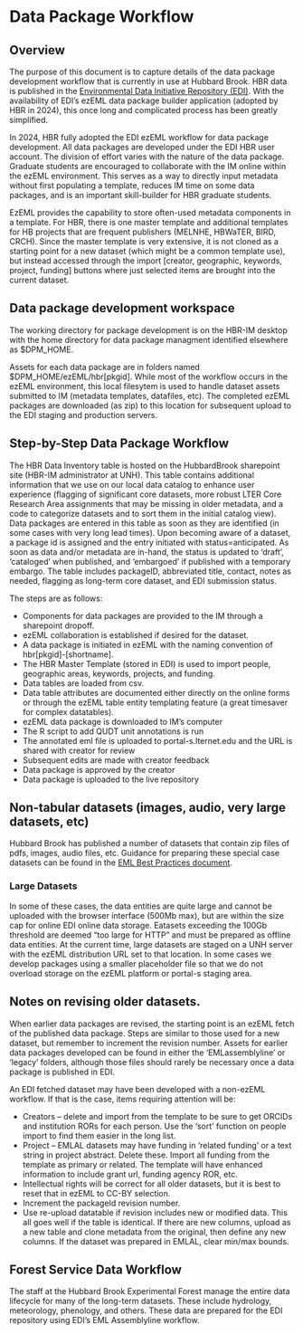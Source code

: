 # Data Package Workflow

## Overview

The purpose of this document is to capture details of the data package development workflow that is currently in use at Hubbard Brook. HBR data is published in the [Environmental Data Initiative Repository (EDI)](https://edirepository.org). With the availability of EDI's ezEML data package builder application (adopted by HBR in 2024), this once long and complicated process has been greatly simplified.

In 2024, HBR fully adopted the EDI ezEML workflow for data package development. All data packages are developed under the EDI HBR user account. The division of effort varies with the nature of the data package. Graduate students are encouraged to collaborate with the IM online within the ezEML environment. This serves as a way to directly input metadata without first populating a template, reduces IM time on some data packages, and is an important skill-builder for HBR graduate students.

EzEML provides the capability to store often-used metadata components in a template. For HBR, there is one master template and additional templates for HB projects that are frequent publishers (MELNHE, HBWaTER, BIRD, CRCH). Since the master template is very extensive, it is not cloned as a starting point for a new dataset (which might be a common template use), but instead accessed through the import \[creator, geographic, keywords, project, funding\] buttons where just selected items are brought into the current dataset.

## Data package development workspace

The working directory for package development is on the HBR-IM desktop with the home directory for data package managment identified elsewhere as \$DPM_HOME.

Assets for each data package are in folders named \$DPM_HOME/ezEML/hbr\[pkgid\]. While most of the workflow occurs in the ezEML environment, this local filesytem is used to handle dataset assets submitted to IM (metadata templates, datafiles, etc). The completed ezEML packages are downloaded (as zip) to this location for subsequent upload to the EDI staging and production servers.

## Step-by-Step Data Package Workflow

The HBR Data Inventory table is hosted on the HubbardBrook sharepoint site (HBR-IM administrator at UNH). This table contains additional information that we use on our local data catalog to enhance user experience (flagging of significant core datasets, more robust LTER Core Research Area assignments that may be missing in older metadata, and a code to categorize datasets and to sort them in the initial catalog view). Data packages are entered in this table as soon as they are identified (in some cases with very long lead times). Upon becoming aware of a dataset, a package id is assigned and the entry initiated with status=anticipated. As soon as data and/or metadata are in-hand, the status is updated to 'draft', 'cataloged' when published, and 'embargoed' if published with a temporary embargo. The table includes packageID, abbreviated title, contact, notes as needed, flagging as long-term core dataset, and EDI submission status.

The steps are as follows:

-   Components for data packages are provided to the IM through a sharepoint dropoff.
-   ezEML collaboration is established if desired for the dataset.
-   A data package is initiated in ezEML with the naming convention of hbr\[pkgid\]-\[shortname\].
-   The HBR Master Template (stored in EDI) is used to import people, geographic areas, keywords, projects, and funding.
-   Data tables are loaded from csv.
-   Data table attributes are documented either directly on the online forms or through the ezEML table entity templating feature (a great timesaver for complex datatables).
-   ezEML data package is downloaded to IM's computer
-   The R script to add QUDT unit annotations is run
-   The annotated eml file is uploaded to portal-s.lternet.edu and the URL is shared with creator for review
-   Subsequent edits are made with creator feedback
-   Data package is approved by the creator
-   Data package is uploaded to the live repository

## Non-tabular datasets (images, audio, very large datasets, etc)

Hubbard Brook has published a number of datasets that contain zip files of pdfs, images, audio files, etc. Guidance for preparing these special case datasets can be found in the [EML Best Practices document](https://ediorg.github.io/data-package-best-practices/data-package-design-for-special-cases.html).

### Large Datasets

In some of these cases, the data entities are quite large and cannot be uploaded with the browser interface (500Mb max), but are within the size cap for online EDI online data storage. Eatasets exceeding the 100Gb threshold are deemed "too large for HTTP” and must be prepared as offline data entities. At the current time, large datasets are staged on a UNH server with the ezEML distribution URL set to that location. In some cases we develop packages using a smaller placeholder file so that we do not overload storage on the ezEML platform or portal-s staging area.

## Notes on revising older datasets.

When earlier data packages are revised, the starting point is an ezEML fetch of the published data package. Steps are similar to those used for a new dataset, but remember to increment the revision number. Assets for earlier data packages developed can be found in either the 'EMLassemblyline' or 'legacy' folders, although those files should rarely be necessary once a data package is published in EDI.

An EDI fetched dataset may have been developed with a non-ezEML workflow. If that is the case, items requiring attention will be:

-   Creators – delete and import from the template to be sure to get ORCIDs and institution RORs for each person. Use the 'sort' function on people import to find them easier in the long list.
-   Project – EMLAL datasets may have funding in 'related funding' or a text string in project abstract. Delete these. Import all funding from the template as primary or related. The template will have enhanced information to include grant url, funding agency ROR, etc.
-   Intellectual rights will be correct for all older datasets, but it is best to reset that in ezEML to CC-BY selection.
-   Increment the packageId revision number.
-   Use re-upload datatable if revision includes new or modified data. This all goes well if the table is identical. If there are new columns, upload as a new table and clone metadata from the original, then define any new columns. If the dataset was prepared in EMLAL, clear min/max bounds.

## Forest Service Data Workflow

The staff at the Hubbard Brook Experimental Forest manage the entire data lifecycle for many of the long-term datasets. These include hydrology, meteorology, phenology, and others. These data are prepared for the EDI repository using EDI's EML Assemblyline workflow.
